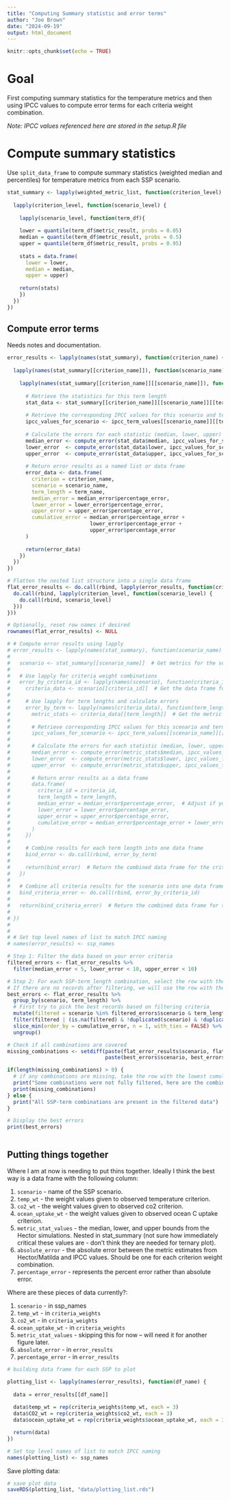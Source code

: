 ```yaml
---
title: "Computing Summary statistic and error terms"
author: "Joe Brown"
date: "2024-09-19"
output: html_document
---
```


```r
knitr::opts_chunk$set(echo = TRUE)
```

# Goal

First computing summary statistics for the temperature metrics and then using IPCC values to compute error terms for each criteria weight combination.

*Note: IPCC values referenced here are stored in the setup.R file* 

# Compute summary statistics

Use `split_data_frame` to compute summary statistics (weighted median and percentiles) for temperature metrics from each SSP scenario. 

```r
stat_summary <- lapply(weighted_metric_list, function(criterion_level) {
  
  lapply(criterion_level, function(scenario_level) {
    
    lapply(scenario_level, function(term_df){
      
    lower = quantile(term_df$metric_result, probs = 0.05)
    median = quantile(term_df$metric_result, probs = 0.5)
    upper = quantile(term_df$metric_result, probs = 0.95)
    
    stats = data.frame(
      lower = lower,
      median = median, 
      upper = upper)
    
    return(stats)
    })
  })
})
```

## Compute error terms

Needs notes and documentation.

```r
error_results <- lapply(names(stat_summary), function(criterion_name) {
  
  lapply(names(stat_summary[[criterion_name]]), function(scenario_name) {
    
    lapply(names(stat_summary[[criterion_name]][[scenario_name]]), function(term_name) {
      
      # Retrieve the statistics for this term length
      stat_data <- stat_summary[[criterion_name]][[scenario_name]][[term_name]]
      
      # Retrieve the corresponding IPCC values for this scenario and term length
      ipcc_values_for_scenario <- ipcc_term_values[[scenario_name]][[term_name]]
      
      # Calculate the errors for each statistic (median, lower, upper)
      median_error <- compute_error(stat_data$median, ipcc_values_for_scenario[1])
      lower_error  <- compute_error(stat_data$lower, ipcc_values_for_scenario[2])
      upper_error  <- compute_error(stat_data$upper, ipcc_values_for_scenario[3])
      
      # Return error results as a named list or data frame
      error_data <- data.frame(
        criterion = criterion_name,
        scenario = scenario_name,
        term_length = term_name,
        median_error = median_error$percentage_error,
        lower_error = lower_error$percentage_error,
        upper_error = upper_error$percentage_error,
        cumulative_error = median_error$percentage_error + 
                           lower_error$percentage_error + 
                           upper_error$percentage_error
      )
      
      return(error_data)
    })
  })
})

# Flatten the nested list structure into a single data frame
flat_error_results <- do.call(rbind, lapply(error_results, function(criterion_level) {
  do.call(rbind, lapply(criterion_level, function(scenario_level) {
    do.call(rbind, scenario_level)
  }))
}))

# Optionally, reset row names if desired
rownames(flat_error_results) <- NULL

# # Compute error results using lapply
# error_results <- lapply(names(stat_summary), function(scenario_name) {
#   
#   scenario <- stat_summary[[scenario_name]]  # Get metrics for the scenario
#   
#   # Use lapply for criteria weight combinations
#   error_by_criteria_id <- lapply(names(scenario), function(criteria_id) {
#     criteria_data <- scenario[[criteria_id]]  # Get the data frame for the criteria
# 
#     # Use lapply for term lengths and calculate errors
#     error_by_term <- lapply(names(criteria_data), function(term_length) {
#       metric_stats <- criteria_data[[term_length]]  # Get the metric stats for the term length
#       
#       # Retrieve corresponding IPCC values for this scenario and term length
#       ipcc_values_for_scenario <- ipcc_term_values[[scenario_name]][[term_length]]
#       
#       # Calculate the errors for each statistic (median, lower, upper)
#       median_error <- compute_error(metric_stats$median, ipcc_values_for_scenario[1])
#       lower_error  <- compute_error(metric_stats$lower, ipcc_values_for_scenario[2])
#       upper_error  <- compute_error(metric_stats$upper, ipcc_values_for_scenario[3])
#       
#       # Return error results as a data frame
#       data.frame(
#         criteria_id = criteria_id,
#         term_length = term_length,
#         median_error = median_error$percentage_error,  # Adjust if you want to include all error types
#         lower_error = lower_error$percentage_error,
#         upper_error = upper_error$percentage_error, 
#         cumulative_error = median_error$percentage_error + lower_error$percentage_error + upper_error$percentage_error
#       )
#     })
#     
#     # Combine results for each term length into one data frame
#     bind_error <- do.call(rbind, error_by_term)
#     
#     return(bind_error)  # Return the combined data frame for the criteria
#   })
#   
#   # Combine all criteria results for the scenario into one data frame
#   bind_criteria_error <- do.call(rbind, error_by_criteria_id)
# 
#   return(bind_criteria_error)  # Return the combined data frame for the scenario
#   
# })
# 
# 
# # Set top level names of list to match IPCC naming
# names(error_results) <- ssp_names

```

```r
# Step 1: Filter the data based on your error criteria
filtered_errors <- flat_error_results %>%
  filter(median_error < 5, lower_error < 10, upper_error < 10)

# Step 2: For each SSP-term_length combination, select the row with the lowest cumulative error
# If there are no records after filtering, we will use the row with the lowest cumulative_error
best_errors <- flat_error_results %>%
  group_by(scenario, term_length) %>%
  # First try to pick the best records based on filtering criteria
  mutate(filtered = scenario %in% filtered_errors$scenario & term_length %in% filtered_errors$term_length) %>%
  filter(filtered | (is.na(filtered) & !duplicated(scenario) & !duplicated(term_length))) %>%
  slice_min(order_by = cumulative_error, n = 1, with_ties = FALSE) %>%
  ungroup()

# Check if all combinations are covered
missing_combinations <- setdiff(paste(flat_error_results$scenario, flat_error_results$term_length), 
                                paste(best_errors$scenario, best_errors$term_length))

if(length(missing_combinations) > 0) {
  # if any combinations are missing, take the row with the lowest cumulative error for those combinations
  print("Some combinations were not fully filtered, here are the combinations missing")
  print(missing_combinations)
} else {
  print("All SSP-term combinations are present in the filtered data")
}

# Display the best errors
print(best_errors)



```


## Putting things together

Where I am at now is needing to put thins together. Ideally I think the best way is a data frame with the following column:

1. `scenario` - name of the SSP scenario.
2. `temp_wt` - the weight values given to observed temperature criterion. 
3. `co2_wt` - the weight values given to observed co2 criterion.
4. `ocean_uptake_wt` - the weight values given to observed ocean C uptake criterion.
5. `metric_stat_values` - the median, lower, and upper bounds from the Hector simulations. Nested in stat_summary (not sure how immediately critical these values are - don't think they are needed for ternary plot).
6. `absolute_error` - the absolute error between the metric estimates from Hector/Matilda and IPCC values. Should be one for each criterion weight combination.
7. `percentage_error` - represents the percent error rather than absolute error.

Where are these pieces of data currently?:

1. `scenario` - in ssp_names
2. `temp_wt` - in `criteria_weights` 
3. `co2_wt` - in `criteria_weights` 
4. `ocean_uptake_wt` - in `criteria_weights` 
5. `metric_stat_values` - skipping this for now -- will need it for another figure later.
6. `absolute_error` - in `error_results`
7. `percentage_error` - in `error_results`


```r
# building data frame for each SSP to plot

plotting_list <- lapply(names(error_results), function(df_name) {
  
  data = error_results[[df_name]]
  
  data$temp_wt = rep(criteria_weights$temp_wt, each = 3)
  data$CO2_wt = rep(criteria_weights$co2_wt, each = 3)
  data$ocean_uptake_wt = rep(criteria_weights$ocean_uptake_wt, each = 3)

  return(data)  
})

# Set top level names of list to match IPCC naming
names(plotting_list) <- ssp_names
```

Save plotting data:
```r
# save plot data 
saveRDS(plotting_list, "data/plotting_list.rds")
```

